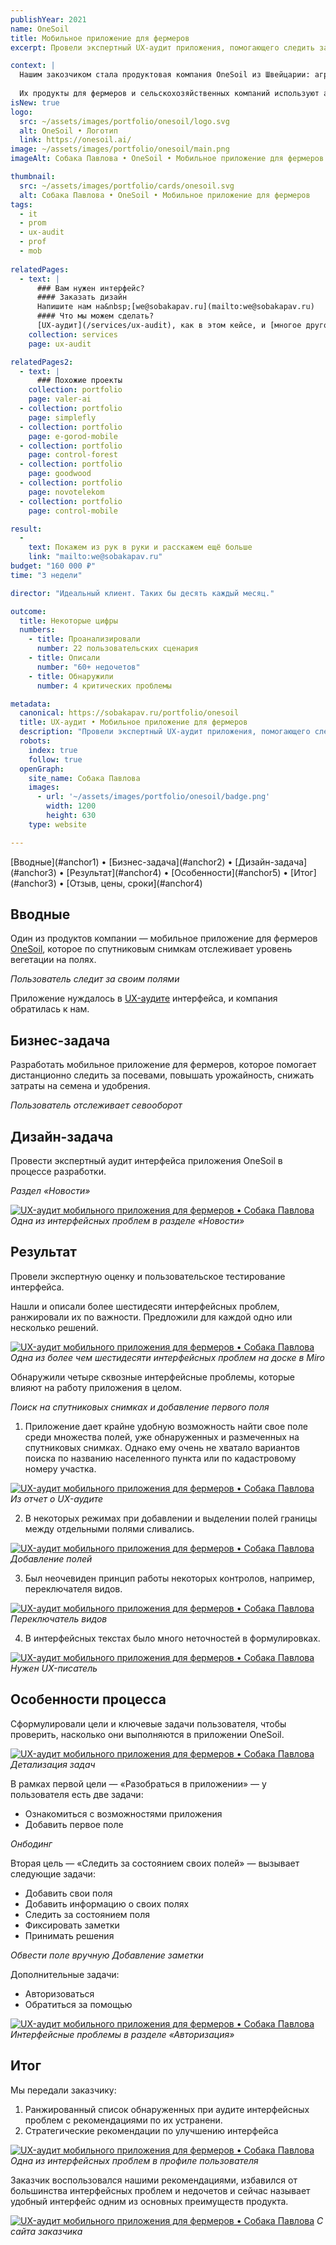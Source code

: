 ```yaml
---
publishYear: 2021
name: OneSoil
title: Мобильное приложение для фермеров
excerpt: Провели экспертный UX-аудит приложения, помогающего следить за уровнем вегетации на полях.

context: |
  Нашим закозчиком стала продуктовая компания OneSoil из Швейцарии: агротехнический стартап, создающий приложения и онлайн-платформу, посвящённую точному земледелию.
  
  Их продукты для фермеров и сельскохозяйственных компаний используют алгоритмы машинного обучения и анализ спутниковых снимков, чтобы улучшить сельскохозяйственные практики.
isNew: true
logo:
  src: ~/assets/images/portfolio/onesoil/logo.svg
  alt: OneSoil • Логотип
  link: https://onesoil.ai/
image: ~/assets/images/portfolio/onesoil/main.png
imageAlt: Собака Павлова • OneSoil • Мобильное приложение для фермеров

thumbnail:
  src: ~/assets/images/portfolio/cards/onesoil.svg
  alt: Собака Павлова • OneSoil • Мобильное приложение для фермеров
tags:
  - it
  - prom
  - ux-audit
  - prof
  - mob
  
relatedPages:
  - text: |
      ### Вам нужен интерфейс?
      #### Заказать дизайн
      Напишите нам на&nbsp;[we@sobakapav.ru](mailto:we@sobakapav.ru) 
      #### Что мы можем сделать?
      [UX-аудит](/services/ux-audit), как в этом кейсе, и [многое другое](/services). 
    collection: services
    page: ux-audit

relatedPages2:
  - text: |
      ### Похожие проекты
    collection: portfolio
    page: valer-ai
  - collection: portfolio
    page: simplefly
  - collection: portfolio
    page: e-gorod-mobile
  - collection: portfolio
    page: control-forest
  - collection: portfolio
    page: goodwood
  - collection: portfolio
    page: novotelekom
  - collection: portfolio
    page: control-mobile

result:
  -
    text: Покажем из рук в руки и расскажем ещё больше
    link: "mailto:we@sobakapav.ru"
budget: "160 000 ₽"
time: "3 недели"

director: "Идеальный клиент. Таких бы десять каждый месяц."

outcome:
  title: Некоторые цифры
  numbers:
    - title: Проанализировали 
      number: 22 пользовательских сценария
    - title: Описали
      number: "60+ недочетов"
    - title: Обнаружили
      number: 4 критических проблемы

metadata:
  canonical: https://sobakapav.ru/portfolio/onesoil
  title: UX-аудит • Мобильное приложение для фермеров
  description: "Провели экспертный UX-аудит приложения, помогающего следить за уровнем вегетации на полях."
  robots:
    index: true
    follow: true
  openGraph:
    site_name: Собака Павлова
    images:
      - url: '~/assets/images/portfolio/onesoil/badge.png'
        width: 1200
        height: 630
    type: website

---
```


<TOC>
[Вводные](#anchor1) • [Бизнес-задача](#anchor2) • [Дизайн-задача](#anchor3) • [Результат](#anchor4) • [Особенности](#anchor5) • [Итог](#anchor3) • [Отзыв, цены, сроки](#anchor4)
</TOC>

## <a name="anchor1" />Вводные

Один из продуктов компании — мобильное приложение для фермеров [OneSoil](https://onesoil.ai/), которое по спутниковым снимкам отслеживает уровень вегетации на полях.

<UniversalSlider count={3}>
  <PhoneMockup image="/images/portfolio/onesoil/57.png" />
  <PhoneMockup image="/images/portfolio/onesoil/58.png" />
  <PhoneMockup image="/images/portfolio/onesoil/59.png" />
  <PhoneMockup image="/images/portfolio/onesoil/59.jpg" />
  <PhoneMockup image="/images/portfolio/onesoil/60.png" />
  <PhoneMockup image="/images/portfolio/onesoil/61.png" />
  <PhoneMockup image="/images/portfolio/onesoil/62.png" />
  <PhoneMockup image="/images/portfolio/onesoil/63.png" />
  <PhoneMockup image="/images/portfolio/onesoil/64.png" />
</UniversalSlider>
<em>Пользователь следит за своим полями</em>

Приложение нуждалось в [UX-аудите](/services/ux-audit) интерфейса, и компания обратилась к нам.

## <a name="anchor2" />Бизнес-задача

Разработать мобильное приложение для фермеров, которое помогает дистанционно следить за посевами, повышать урожайность, снижать затраты на семена и удобрения.

<UniversalSlider count={3}>
  <PhoneMockup image="/images/portfolio/onesoil/32.png" />
  <PhoneMockup image="/images/portfolio/onesoil/33.png" />
  <PhoneMockup image="/images/portfolio/onesoil/34.png" />
  <PhoneMockup image="/images/portfolio/onesoil/35.png" />
  <PhoneMockup image="/images/portfolio/onesoil/36.png" />
  <PhoneMockup image="/images/portfolio/onesoil/37.png" />
  <PhoneMockup image="/images/portfolio/onesoil/38.png" />
  <PhoneMockup image="/images/portfolio/onesoil/39.png" />
  <PhoneMockup image="/images/portfolio/onesoil/40.png" />
</UniversalSlider>
<em>Пользователь отслеживает севооборот</em>

## <a name="anchor2" />Дизайн-задача

Провести экспертный аудит интерфейса приложения OneSoil в процессе разработки.

<div class="flex gap-2 flex-wrap mb-2"> 
  <PhoneMockup image="/images/portfolio/onesoil/10.png" />
  <PhoneMockup image="/images/portfolio/onesoil/12.png" />
</div>
<em>Раздел «Новости»</em>

<a href="/images/portfolio/onesoil/52.png" target="_blank">![UX-аудит мобильного приложения для фермеров • Собака Павлова](~/assets/images/portfolio/onesoil/52.png)</a>
_Одна из интерфейсных проблем в разделе «Новости»_

## <a name="anchor3" />Результат

Провели экспертную оценку и пользовательское тестирование интерфейса.

Нашли и описали более шестидесяти интерфейсных проблем, ранжировали их по важности. Предложили для каждой одно или несколько решений.

<a href="/images/portfolio/onesoil/1.png" target="_blank">![UX-аудит мобильного приложения для фермеров • Собака Павлова](~/assets/images/portfolio/onesoil/1.png)</a>
_Одна из более чем шестидесяти интерфейсных проблем на доске в Miro_

Обнаружили четыре сквозные интерфейсные проблемы, которые влияют на работу приложения в целом.

<UniversalSlider count={3}>
  <PhoneMockup image="/images/portfolio/onesoil/42.png" />
  <PhoneMockup image="/images/portfolio/onesoil/43.png" />
  <PhoneMockup image="/images/portfolio/onesoil/44.png" />
  <PhoneMockup image="/images/portfolio/onesoil/45.png" />
  <PhoneMockup image="/images/portfolio/onesoil/45.png" />
  <PhoneMockup image="/images/portfolio/onesoil/47.png" />
  <PhoneMockup image="/images/portfolio/onesoil/48.png" />
  <PhoneMockup image="/images/portfolio/onesoil/49.png" />
  <PhoneMockup image="/images/portfolio/onesoil/50.png" />
  <PhoneMockup image="/images/portfolio/onesoil/51.png" />
</UniversalSlider>
<em>Поиск на спутниковых снимках и добавление первого поля</em>

1. Приложение дает крайне удобную возможность найти свое поле среди множества полей, уже обнаруженных и размеченных на спутниковых снимках. Однако ему очень не хватало вариантов поиска по названию населенного пункта или по кадастровому номеру участка.

<a href="/images/portfolio/onesoil/54.png" target="_blank">![UX-аудит мобильного приложения для фермеров • Собака Павлова](~/assets/images/portfolio/onesoil/54.png)</a>
_Из отчет о UX-аудите_

2. В некоторых режимах при добавлении и выделении полей границы между отдельными полями сливались.

<a href="/images/portfolio/onesoil/56.png" target="_blank">![UX-аудит мобильного приложения для фермеров • Собака Павлова](~/assets/images/portfolio/onesoil/56.png)</a>
_Добавление полей_

3. Был неочевиден принцип работы некоторых контролов, например, переключателя видов.

<a href="/images/portfolio/onesoil/53.png" target="_blank">![UX-аудит мобильного приложения для фермеров • Собака Павлова](~/assets/images/portfolio/onesoil/53.png)</a>
_Переключатель видов_

4. В интерфейсных текстах было много неточностей в формулировках.

<a href="/images/portfolio/onesoil/55.png" target="_blank">![UX-аудит мобильного приложения для фермеров • Собака Павлова](~/assets/images/portfolio/onesoil/55.png)</a>
_Нужен UX-писатель_

## <a name="anchor4" />Особенности процесса

Сформулировали цели и ключевые задачи пользователя, чтобы проверить, насколько они выполняются в приложении OneSoil.

<a href="/images/portfolio/onesoil/2.png" target="_blank">![UX-аудит мобильного приложения для фермеров • Собака Павлова](~/assets/images/portfolio/onesoil/2.png)</a>
_Детализация задач_

В рамках первой цели — «Разобраться в приложении» — у пользователя есть две задачи:
- Ознакомиться с возможностями приложения
- Добавить первое поле

<UniversalSlider count={3}>
  <PhoneMockup image="/images/portfolio/onesoil/4.png" />
  <PhoneMockup image="/images/portfolio/onesoil/5.png" />
  <PhoneMockup image="/images/portfolio/onesoil/6.png" />
  <PhoneMockup image="/images/portfolio/onesoil/7.png" />
  <PhoneMockup image="/images/portfolio/onesoil/8.png" />
  <PhoneMockup image="/images/portfolio/onesoil/9.png" />
</UniversalSlider>
<em>Онбодинг</em>

Вторая цель — «Следить за состоянием своих полей» — вызывает следующие задачи:
- Добавить свои поля
- Добавить информацию о своих полях
- Следить за состоянием поля
- Фиксировать заметки
- Принимать решения

<UniversalSlider count={3}>
  <PhoneMockup image="/images/portfolio/onesoil/26.png" />
  <PhoneMockup image="/images/portfolio/onesoil/27.png" />
  <PhoneMockup image="/images/portfolio/onesoil/28.png" />
  <PhoneMockup image="/images/portfolio/onesoil/29.png" />
  <PhoneMockup image="/images/portfolio/onesoil/30.png" />
  <PhoneMockup image="/images/portfolio/onesoil/31.png" />
</UniversalSlider>
<em>Обвести поле вручную</em>

<UniversalSlider count={3}>
  <PhoneMockup image="/images/portfolio/onesoil/19.png" />
  <PhoneMockup image="/images/portfolio/onesoil/20.png" />
  <PhoneMockup image="/images/portfolio/onesoil/21.png" />
  <PhoneMockup image="/images/portfolio/onesoil/22.png" />
  <PhoneMockup image="/images/portfolio/onesoil/23.png" />
  <PhoneMockup image="/images/portfolio/onesoil/24.png" />
  <PhoneMockup image="/images/portfolio/onesoil/25.png" />
  <PhoneMockup image="/images/portfolio/onesoil/17.png" />
  <PhoneMockup image="/images/portfolio/onesoil/18.png" />
</UniversalSlider>
<em>Добавление заметки</em>

Дополнительные задачи:
- Авторизоваться
- Обратиться за помощью

<a href="/images/portfolio/onesoil/41.png" target="_blank">![UX-аудит мобильного приложения для фермеров • Собака Павлова](~/assets/images/portfolio/onesoil/41.png)</a>
_Интерфейсные проблемы в разделе «Авторизация»_

## <a name="anchor5" />Итог

Мы передали заказчику:
1. Ранжированный список обнаруженных при аудите интерфейсных проблем c рекомендациями по их устранени.
2. Стратегические рекомендации по улучшению интерфейса

<a href="/images/portfolio/onesoil/65.png" target="_blank">![UX-аудит мобильного приложения для фермеров • Собака Павлова](~/assets/images/portfolio/onesoil/65.png)</a>
_Одна из интерфейсных проблем в профиле пользователя_

Заказчик воспользовался нашими рекомендациями, избавился от большинства интерфейсных проблем и недочетов и сейчас называет удобный интерфейс одним из основных преимуществ продукта.

<a href="/images/portfolio/onesoil/3.png" target="_blank">![UX-аудит мобильного приложения для фермеров • Собака Павлова](~/assets/images/portfolio/onesoil/3.png)</a>
_С сайта заказчика_

## <a name="anchor6" />
